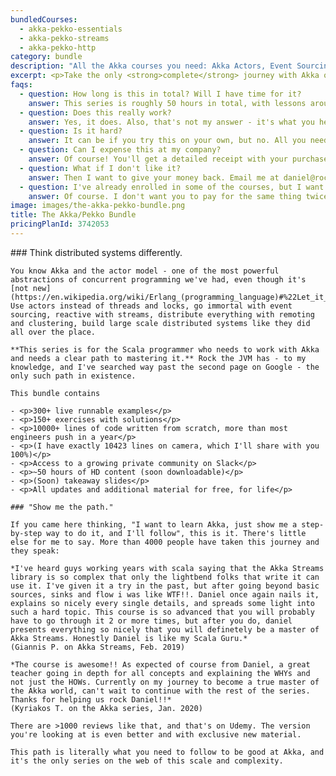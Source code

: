 ```yaml
---
bundledCourses:
  - akka-pekko-essentials
  - akka-pekko-streams
  - akka-pekko-http
category: bundle
description: "All the Akka courses you need: Akka Actors, Event Sourcing, Akka Streams, microservices, clustering, from noob to master."
excerpt: <p>Take the only <strong>complete</strong> journey with Akka or Pekko on the web at a discount, write thousands of lines of code, and just rock those distributed systems.</p>
faqs:
  - question: How long is this in total? Will I have time for it?
    answer: This series is roughly 50 hours in total, with lessons around 15-25 minutes each. I recommend at least 1 hour of focused work at one time. So this is quite a lot, BUT I've made this smooth for you so you don't waste any more time with things that don't work (setup, poorly explained exercises etc). You can cover everything in 2 weeks if you're committed.
  - question: Does this really work?
    answer: Yes, it does. Also, that's not my answer - it's what you hear about all the Rock the JVM material from thousands of people now working at Apple, UniCredit, Adobe, Uber and other successful companies and teams around the world.
  - question: Is it hard?
    answer: It can be if you try this on your own, but no. All you need is some essential Scala skills. Otherwise, I've designed the series so that it just grows in difficulty in time, proportional to your work. I only require that you've programmed before in some other language and you know some general fundamentals. At the end of the series, you will look back to the advanced pieces and you'll go like "Huh. That would have been pretty tough if I tried that on my own."
  - question: Can I expense this at my company?
    answer: Of course! You'll get a detailed receipt with your purchase, including VAT (if applicable to you), which you can take to your employer to reimburse. Most (wise) companies will reimburse courses like this.
  - question: What if I don't like it?
    answer: Then I want to give your money back. Email me at daniel@rockthejvm.com with your receipt, and I will refund you. Less than 1% of the Rock the JVM students have refunded a course, and the refund took less than 72 hours.
  - question: I've already enrolled in some of the courses, but I want to take this bundle. Can I pay the difference?
    answer: Of course. I don't want you to pay for the same thing twice. Email me at daniel@rockthejvm.com with a proof of all your purchases and I'll create a discount for you to offset what you paid.
image: images/the-akka-pekko-bundle.png
title: The Akka/Pekko Bundle
pricingPlanId: 3742053
---
```



<CourseLayout>
  <Fragment slot="goal">
    ### Think distributed systems differently.

    You know Akka and the actor model - one of the most powerful abstractions of concurrent programming we've had, even though it's [not new](https://en.wikipedia.org/wiki/Erlang_(programming_language)#%22Let_it_Crash%22_coding_style). Use actors instead of threads and locks, go immortal with event sourcing, reactive with streams, distribute everything with remoting and clustering, build large scale distributed systems like they did all over the place.

    **This series is for the Scala programmer who needs to work with Akka and needs a clear path to mastering it.** Rock the JVM has - to my knowledge, and I've searched way past the second page on Google - the only such path in existence.

    This bundle contains

    - <p>300+ live runnable examples</p>
    - <p>150+ exercises with solutions</p>
    - <p>10000+ lines of code written from scratch, more than most engineers push in a year</p>
    - <p>(I have exactly 10423 lines on camera, which I'll share with you 100%)</p>
    - <p>Access to a growing private community on Slack</p>
    - <p>~50 hours of HD content (soon downloadable)</p>
    - <p>(Soon) takeaway slides</p>
    - <p>All updates and additional material for free, for life</p>

    ### "Show me the path."

    If you came here thinking, "I want to learn Akka, just show me a step-by-step way to do it, and I'll follow", this is it. There's little else for me to say. More than 4000 people have taken this journey and they speak:

    *I've heard guys working years with scala saying that the Akka Streams library is so complex that only the lightbend folks that write it can use it. I've given it a try in the past, but after going beyond basic sources, sinks and flow i was like WTF!!. Daniel once again nails it, explains so nicely every single details, and spreads some light into such a hard topic. This course is so advanced that you will probably have to go through it 2 or more times, but after you do, daniel presents everything so nicely that you will definetely be a master of Akka Streams. Honestly Daniel is like my Scala Guru.*
    (Giannis P. on Akka Streams, Feb. 2019)

    *The course is awesome!! As expected of course from Daniel, a great teacher going in depth for all concepts and explaining the WHYs and not just the HOWs. Currently on my journey to become a true master of the Akka world, can't wait to continue with the rest of the series. Thanks for helping us rock Daniel!!*
    (Kyriakos T. on the Akka series, Jan. 2020)

    There are >1000 reviews like that, and that's on Udemy. The version you're looking at is even better and with exclusive new material.

    This path is literally what you need to follow to be good at Akka, and it's the only series on the web of this scale and complexity.

  </Fragment>
</CourseLayout>
